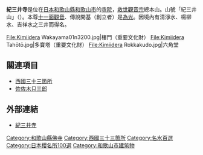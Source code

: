 {{Coord|34|11|6.6|N|135|11|24.09|E|region:JP-30_scale:20000_type:landmark|display=title}}
{{日本寺院
| name = 紀三井寺
| img = File:Kimiidera Wakayama10n4272.jpg
| img_capt = 本堂
{{Infobox mapframe|tyep=shape|zoom=14|frame-width=260}}
| image_width = 260
| nihongo = 紀三井寺
| hiragana = きみいでら
| romaji = Kimiidera
| location = [[和歌山縣|和歌山縣]][[和歌山市|和歌山市]]紀三井寺1201
| sangou = 紀三井山
| section = [[救世觀音宗|救世觀音宗]]總本山
| god = [[十一面觀音|十一面觀音]]
| found_year = 傳・[[寶龜|寶龜]]元年（770年）
| founder = 傳・[[為光|為光]]（開基）
| official_name = 紀三井山 金剛寶寺 護國院
| alias = 
| struct = 
| title = [[西國三十三箇所|西國三十三箇所]]2番<br/>日本[[名水百選|名水百選]]<br/>[[日本櫻名所100選|日本櫻名所100選]]
| cultural_collection = 樓門・鐘樓・木造千手觀音立像 他（重要文化財）<br>本堂（和歌山縣指定文化財）
}}
'''紀三井寺'''是位在[[日本|日本]][[和歌山縣|和歌山縣]][[和歌山市|和歌山市]]的[[寺院|寺院]]，[[救世觀音宗|救世觀音宗]]總本山。山號「紀三井山」（{{lang|ja|きみいさん}}）。本尊[[十一面觀音|十一面觀音]]、傳說開基（創立者）是[[為光|為光]]。因境內有清淨水、楊柳水、吉祥水之三井而得名。

<gallery>
File:Kimiidera Wakayama01n3200.jpg|樓門（重要文化財）
File:Kimiidera Tahōtō.jpg|多寶塔（重要文化財）
File:Kimiidera Rokkakudo.jpg|六角堂
</gallery>

== 關連項目 ==
*[[西國三十三箇所|西國三十三箇所]]
*[[佐佐木只三郎|佐佐木只三郎]]

== 外部連結 ==
{{Commonscat|Kimiidera}}
* [http://www.kimiidera.com/ 紀三井寺] {{Wayback|url=http://www.kimiidera.com/ |date=20110128151908 }}

{{DEFAULTSORT:Kimiidera}}
[[Category:和歌山縣佛寺|Category:和歌山縣佛寺]]
[[Category:西國三十三箇所|Category:西國三十三箇所]]
[[Category:名水百選|Category:名水百選]]
[[Category:日本櫻名所100選|Category:日本櫻名所100選]]
[[Category:和歌山市建筑物|Category:和歌山市建筑物]]